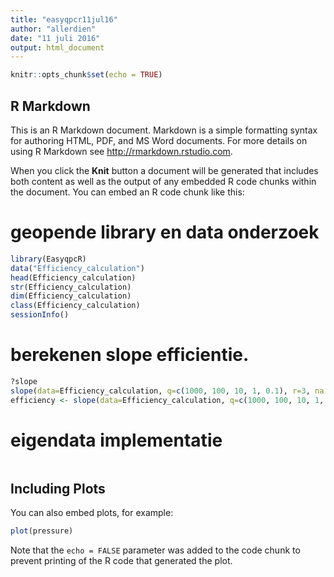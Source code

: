 ```yaml
---
title: "easyqpcr11jul16"
author: "allerdien"
date: "11 juli 2016"
output: html_document
---
```


```r
knitr::opts_chunk$set(echo = TRUE)
```

## R Markdown

This is an R Markdown document. Markdown is a simple formatting syntax for authoring HTML, PDF, and MS Word documents. For more details on using R Markdown see <http://rmarkdown.rstudio.com>.

When you click the **Knit** button a document will be generated that includes both content as well as the output of any embedded R code chunks within the document. You can embed an R code chunk like this:

# geopende library en data onderzoek
```r
library(EasyqpcR)
data("Efficiency_calculation")
head(Efficiency_calculation)
str(Efficiency_calculation)
dim(Efficiency_calculation)
class(Efficiency_calculation)
sessionInfo()
```
# berekenen slope efficientie. 

```r
?slope
slope(data=Efficiency_calculation, q=c(1000, 100, 10, 1, 0.1), r=3, na.rm=TRUE)
efficiency <- slope(data=Efficiency_calculation, q=c(1000, 100, 10, 1, 0.1), r=3, na.rm=TRUE)
```

# eigendata implementatie
```r

```


## Including Plots

You can also embed plots, for example:

```r
plot(pressure)
```

Note that the `echo = FALSE` parameter was added to the code chunk to prevent printing of the R code that generated the plot.

